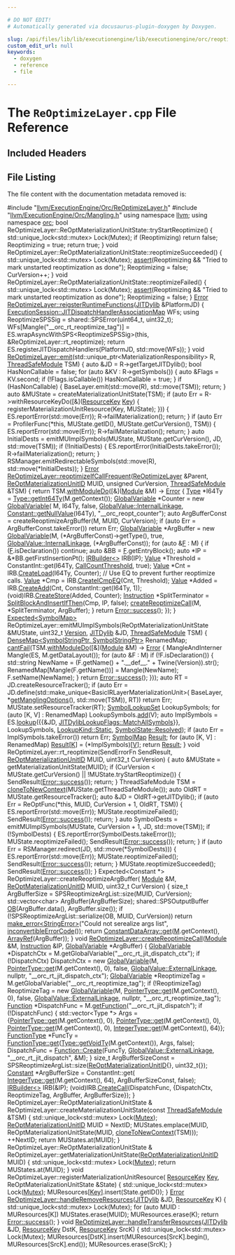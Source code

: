 ```yaml
---

# DO NOT EDIT!
# Automatically generated via docusaurus-plugin-doxygen by Doxygen.

slug: /api/files/lib/lib/executionengine/lib/executionengine/orc/reoptimizelayer-cpp
custom_edit_url: null
keywords:
  - doxygen
  - reference
  - file

---
```





# The `ReOptimizeLayer.cpp` File Reference

<DoxygenPage pluginConfig={pluginConfig}>



## Included Headers

<IncludesList>
<IncludesListItem
  filePath="llvm/ExecutionEngine/Orc/ReOptimizeLayer.h"
  permalink="/docs/api/files/include/include/llvm/include/llvm/executionengine/include/llvm/executionengine/orc/reoptimizelayer-h"
  isLocal="true" />
<IncludesListItem
  filePath="llvm/ExecutionEngine/Orc/Mangling.h"
  permalink="/docs/api/files/include/include/llvm/include/llvm/executionengine/include/llvm/executionengine/orc/mangling-h"
  isLocal="true" />
</IncludesList>


## File Listing

The file content with the documentation metadata removed is:

<ProgramListing>

<Link id="l00001" /><CodeLine lineNumber="1"><Highlight kind="preprocessor">#include &quot;<a href="/docs/api/files/include/include/llvm/include/llvm/executionengine/include/llvm/executionengine/orc/reoptimizelayer-h">llvm/ExecutionEngine/Orc/ReOptimizeLayer.h</a>&quot;</Highlight><Highlight kind="normal"></Highlight></CodeLine>
<Link id="l00002" /><CodeLine lineNumber="2"><Highlight kind="normal"></Highlight><Highlight kind="preprocessor">#include &quot;<a href="/docs/api/files/include/include/llvm/include/llvm/executionengine/include/llvm/executionengine/orc/mangling-h">llvm/ExecutionEngine/Orc/Mangling.h</a>&quot;</Highlight><Highlight kind="normal"></Highlight></CodeLine>
<Link id="l00003" /><CodeLine lineNumber="3"><Highlight kind="normal"></Highlight></CodeLine>
<Link id="l00004" /><CodeLine lineNumber="4"><Highlight kind="normal"></Highlight><Highlight kind="keyword">using namespace </Highlight><Highlight kind="normal"><a href="/docs/api/namespaces/llvm">llvm</a>;</Highlight></CodeLine>
<Link id="l00005" /><CodeLine lineNumber="5"><Highlight kind="normal"></Highlight><Highlight kind="keyword">using namespace </Highlight><Highlight kind="normal"><a href="/docs/api/namespaces/llvm/orc">orc</a>;</Highlight></CodeLine>
<Link id="l00006" /><CodeLine lineNumber="6"><Highlight kind="normal"></Highlight></CodeLine>
<Link id="l00007" /><CodeLine lineNumber="7"><Highlight kind="normal"></Highlight><Highlight kind="keywordtype">bool</Highlight><Highlight kind="normal"> ReOptimizeLayer::ReOptMaterializationUnitState::tryStartReoptimize() &#123;</Highlight></CodeLine>
<Link id="l00008" /><CodeLine lineNumber="8"><Highlight kind="normal">  std::unique&#95;lock&lt;std::mutex&gt; Lock(Mutex);</Highlight></CodeLine>
<Link id="l00009" /><CodeLine lineNumber="9"><Highlight kind="normal">  </Highlight><Highlight kind="keywordflow">if</Highlight><Highlight kind="normal"> (Reoptimizing)</Highlight></CodeLine>
<Link id="l00010" /><CodeLine lineNumber="10"><Highlight kind="normal">    </Highlight><Highlight kind="keywordflow">return</Highlight><Highlight kind="normal"> </Highlight><Highlight kind="keyword">false</Highlight><Highlight kind="normal">;</Highlight></CodeLine>
<Link id="l00011" /><CodeLine lineNumber="11"><Highlight kind="normal"></Highlight></CodeLine>
<Link id="l00012" /><CodeLine lineNumber="12"><Highlight kind="normal">  Reoptimizing = </Highlight><Highlight kind="keyword">true</Highlight><Highlight kind="normal">;</Highlight></CodeLine>
<Link id="l00013" /><CodeLine lineNumber="13"><Highlight kind="normal">  </Highlight><Highlight kind="keywordflow">return</Highlight><Highlight kind="normal"> </Highlight><Highlight kind="keyword">true</Highlight><Highlight kind="normal">;</Highlight></CodeLine>
<Link id="l00014" /><CodeLine lineNumber="14"><Highlight kind="normal">&#125;</Highlight></CodeLine>
<Link id="l00015" /><CodeLine lineNumber="15"><Highlight kind="normal"></Highlight></CodeLine>
<Link id="l00016" /><CodeLine lineNumber="16"><Highlight kind="normal"></Highlight><Highlight kind="keywordtype">void</Highlight><Highlight kind="normal"> ReOptimizeLayer::ReOptMaterializationUnitState::reoptimizeSucceeded() &#123;</Highlight></CodeLine>
<Link id="l00017" /><CodeLine lineNumber="17"><Highlight kind="normal">  std::unique&#95;lock&lt;std::mutex&gt; Lock(Mutex);</Highlight></CodeLine>
<Link id="l00018" /><CodeLine lineNumber="18"><Highlight kind="normal">  <a href="/docs/api/files/lib/lib/target/lib/target/amdgpu/silowercontrolflow-cpp/#a4868c5d81c5ccc98c47aeab6244346a0">assert</a>(Reoptimizing &amp;&amp; </Highlight><Highlight kind="stringliteral">&quot;Tried to mark unstarted reoptimization as done&quot;</Highlight><Highlight kind="normal">);</Highlight></CodeLine>
<Link id="l00019" /><CodeLine lineNumber="19"><Highlight kind="normal">  Reoptimizing = </Highlight><Highlight kind="keyword">false</Highlight><Highlight kind="normal">;</Highlight></CodeLine>
<Link id="l00020" /><CodeLine lineNumber="20"><Highlight kind="normal">  CurVersion++;</Highlight></CodeLine>
<Link id="l00021" /><CodeLine lineNumber="21"><Highlight kind="normal">&#125;</Highlight></CodeLine>
<Link id="l00022" /><CodeLine lineNumber="22"><Highlight kind="normal"></Highlight></CodeLine>
<Link id="l00023" /><CodeLine lineNumber="23"><Highlight kind="normal"></Highlight><Highlight kind="keywordtype">void</Highlight><Highlight kind="normal"> ReOptimizeLayer::ReOptMaterializationUnitState::reoptimizeFailed() &#123;</Highlight></CodeLine>
<Link id="l00024" /><CodeLine lineNumber="24"><Highlight kind="normal">  std::unique&#95;lock&lt;std::mutex&gt; Lock(Mutex);</Highlight></CodeLine>
<Link id="l00025" /><CodeLine lineNumber="25"><Highlight kind="normal">  <a href="/docs/api/files/lib/lib/target/lib/target/amdgpu/silowercontrolflow-cpp/#a4868c5d81c5ccc98c47aeab6244346a0">assert</a>(Reoptimizing &amp;&amp; </Highlight><Highlight kind="stringliteral">&quot;Tried to mark unstarted reoptimization as done&quot;</Highlight><Highlight kind="normal">);</Highlight></CodeLine>
<Link id="l00026" /><CodeLine lineNumber="26"><Highlight kind="normal">  Reoptimizing = </Highlight><Highlight kind="keyword">false</Highlight><Highlight kind="normal">;</Highlight></CodeLine>
<Link id="l00027" /><CodeLine lineNumber="27"><Highlight kind="normal">&#125;</Highlight></CodeLine>
<Link id="l00028" /><CodeLine lineNumber="28"><Highlight kind="normal"></Highlight></CodeLine>
<Link id="l00029" /><CodeLine lineNumber="29" lineLink="/docs/api/classes/llvm/orc/reoptimizelayer/#a17a0b692655f9afeb0e25125cbf3b8cd"><Highlight kind="normal"><a href="/docs/api/classes/llvm/error">Error</a> <a href="/docs/api/classes/llvm/orc/reoptimizelayer/#a17a0b692655f9afeb0e25125cbf3b8cd">ReOptimizeLayer::reigsterRuntimeFunctions</a>(<a href="/docs/api/classes/llvm/orc/jitdylib">JITDylib</a> &amp;PlatformJD) &#123;</Highlight></CodeLine>
<Link id="l00030" /><CodeLine lineNumber="30"><Highlight kind="normal">  <a href="/docs/api/classes/llvm/orc/executionsession/#af7397131e1a9a35a7ccdf6254f6684dd">ExecutionSession::JITDispatchHandlerAssociationMap</a> WFs;</Highlight></CodeLine>
<Link id="l00031" /><CodeLine lineNumber="31"><Highlight kind="normal">  </Highlight><Highlight kind="keyword">using </Highlight><Highlight kind="normal">ReoptimizeSPSSig = shared::SPSError(uint64&#95;t, uint32&#95;t);</Highlight></CodeLine>
<Link id="l00032" /><CodeLine lineNumber="32"><Highlight kind="normal">  WFs&#91;Mangle(</Highlight><Highlight kind="stringliteral">&quot;&#95;&#95;orc&#95;rt&#95;reoptimize&#95;tag&quot;</Highlight><Highlight kind="normal">)&#93; =</Highlight></CodeLine>
<Link id="l00033" /><CodeLine lineNumber="33"><Highlight kind="normal">      ES.wrapAsyncWithSPS&lt;ReoptimizeSPSSig&gt;(</Highlight><Highlight kind="keyword">this</Highlight><Highlight kind="normal">,</Highlight></CodeLine>
<Link id="l00034" /><CodeLine lineNumber="34"><Highlight kind="normal">                                            &amp;ReOptimizeLayer::rt&#95;reoptimize);</Highlight></CodeLine>
<Link id="l00035" /><CodeLine lineNumber="35"><Highlight kind="normal">  </Highlight><Highlight kind="keywordflow">return</Highlight><Highlight kind="normal"> ES.registerJITDispatchHandlers(PlatformJD, std::move(WFs));</Highlight></CodeLine>
<Link id="l00036" /><CodeLine lineNumber="36"><Highlight kind="normal">&#125;</Highlight></CodeLine>
<Link id="l00037" /><CodeLine lineNumber="37"><Highlight kind="normal"></Highlight></CodeLine>
<Link id="l00038" /><CodeLine lineNumber="38" lineLink="/docs/api/classes/llvm/orc/reoptimizelayer/#a0c88678c1ec65beaba8e75c3d2153d85"><Highlight kind="normal"></Highlight><Highlight kind="keywordtype">void</Highlight><Highlight kind="normal"> <a href="/docs/api/classes/llvm/orc/reoptimizelayer/#a0c88678c1ec65beaba8e75c3d2153d85">ReOptimizeLayer::emit</a>(std::unique&#95;ptr&lt;MaterializationResponsibility&gt; R,</Highlight></CodeLine>
<Link id="l00039" /><CodeLine lineNumber="39"><Highlight kind="normal">                           <a href="/docs/api/classes/llvm/orc/threadsafemodule">ThreadSafeModule</a> TSM) &#123;</Highlight></CodeLine>
<Link id="l00040" /><CodeLine lineNumber="40"><Highlight kind="normal">  </Highlight><Highlight kind="keyword">auto</Highlight><Highlight kind="normal"> &amp;JD = R-&gt;getTargetJITDylib();</Highlight></CodeLine>
<Link id="l00041" /><CodeLine lineNumber="41"><Highlight kind="normal"></Highlight></CodeLine>
<Link id="l00042" /><CodeLine lineNumber="42"><Highlight kind="normal">  </Highlight><Highlight kind="keywordtype">bool</Highlight><Highlight kind="normal"> HasNonCallable = </Highlight><Highlight kind="keyword">false</Highlight><Highlight kind="normal">;</Highlight></CodeLine>
<Link id="l00043" /><CodeLine lineNumber="43"><Highlight kind="normal">  </Highlight><Highlight kind="keywordflow">for</Highlight><Highlight kind="normal"> (</Highlight><Highlight kind="keyword">auto</Highlight><Highlight kind="normal"> &amp;KV : R-&gt;getSymbols()) &#123;</Highlight></CodeLine>
<Link id="l00044" /><CodeLine lineNumber="44"><Highlight kind="normal">    </Highlight><Highlight kind="keyword">auto</Highlight><Highlight kind="normal"> &amp;Flags = KV.second;</Highlight></CodeLine>
<Link id="l00045" /><CodeLine lineNumber="45"><Highlight kind="normal">    </Highlight><Highlight kind="keywordflow">if</Highlight><Highlight kind="normal"> (!Flags.isCallable())</Highlight></CodeLine>
<Link id="l00046" /><CodeLine lineNumber="46"><Highlight kind="normal">      HasNonCallable = </Highlight><Highlight kind="keyword">true</Highlight><Highlight kind="normal">;</Highlight></CodeLine>
<Link id="l00047" /><CodeLine lineNumber="47"><Highlight kind="normal">  &#125;</Highlight></CodeLine>
<Link id="l00048" /><CodeLine lineNumber="48"><Highlight kind="normal"></Highlight></CodeLine>
<Link id="l00049" /><CodeLine lineNumber="49"><Highlight kind="normal">  </Highlight><Highlight kind="keywordflow">if</Highlight><Highlight kind="normal"> (HasNonCallable) &#123;</Highlight></CodeLine>
<Link id="l00050" /><CodeLine lineNumber="50"><Highlight kind="normal">    BaseLayer.emit(std::move(R), std::move(TSM));</Highlight></CodeLine>
<Link id="l00051" /><CodeLine lineNumber="51"><Highlight kind="normal">    </Highlight><Highlight kind="keywordflow">return</Highlight><Highlight kind="normal">;</Highlight></CodeLine>
<Link id="l00052" /><CodeLine lineNumber="52"><Highlight kind="normal">  &#125;</Highlight></CodeLine>
<Link id="l00053" /><CodeLine lineNumber="53"><Highlight kind="normal"></Highlight></CodeLine>
<Link id="l00054" /><CodeLine lineNumber="54"><Highlight kind="normal">  </Highlight><Highlight kind="keyword">auto</Highlight><Highlight kind="normal"> &amp;MUState = createMaterializationUnitState(TSM);</Highlight></CodeLine>
<Link id="l00055" /><CodeLine lineNumber="55"><Highlight kind="normal"></Highlight></CodeLine>
<Link id="l00056" /><CodeLine lineNumber="56"><Highlight kind="normal">  </Highlight><Highlight kind="keywordflow">if</Highlight><Highlight kind="normal"> (</Highlight><Highlight kind="keyword">auto</Highlight><Highlight kind="normal"> Err = R-&gt;withResourceKeyDo(&#91;&amp;&#93;(<a href="/docs/api/namespaces/llvm/orc/#a48eb648e96394270c69273c29bfad24e">ResourceKey</a> <a href="/docs/api/namespaces/llvm/#a98c6256d0644613c6b5b3e2ef06ef5ce">Key</a>) &#123;</Highlight></CodeLine>
<Link id="l00057" /><CodeLine lineNumber="57"><Highlight kind="normal">        registerMaterializationUnitResource(Key, MUState);</Highlight></CodeLine>
<Link id="l00058" /><CodeLine lineNumber="58"><Highlight kind="normal">      &#125;)) &#123;</Highlight></CodeLine>
<Link id="l00059" /><CodeLine lineNumber="59"><Highlight kind="normal">    ES.reportError(std::move(Err));</Highlight></CodeLine>
<Link id="l00060" /><CodeLine lineNumber="60"><Highlight kind="normal">    R-&gt;failMaterialization();</Highlight></CodeLine>
<Link id="l00061" /><CodeLine lineNumber="61"><Highlight kind="normal">    </Highlight><Highlight kind="keywordflow">return</Highlight><Highlight kind="normal">;</Highlight></CodeLine>
<Link id="l00062" /><CodeLine lineNumber="62"><Highlight kind="normal">  &#125;</Highlight></CodeLine>
<Link id="l00063" /><CodeLine lineNumber="63"><Highlight kind="normal"></Highlight></CodeLine>
<Link id="l00064" /><CodeLine lineNumber="64"><Highlight kind="normal">  </Highlight><Highlight kind="keywordflow">if</Highlight><Highlight kind="normal"> (</Highlight><Highlight kind="keyword">auto</Highlight><Highlight kind="normal"> Err =</Highlight></CodeLine>
<Link id="l00065" /><CodeLine lineNumber="65"><Highlight kind="normal">          ProfilerFunc(&#42;</Highlight><Highlight kind="keyword">this</Highlight><Highlight kind="normal">, MUState.getID(), MUState.getCurVersion(), TSM)) &#123;</Highlight></CodeLine>
<Link id="l00066" /><CodeLine lineNumber="66"><Highlight kind="normal">    ES.reportError(std::move(Err));</Highlight></CodeLine>
<Link id="l00067" /><CodeLine lineNumber="67"><Highlight kind="normal">    R-&gt;failMaterialization();</Highlight></CodeLine>
<Link id="l00068" /><CodeLine lineNumber="68"><Highlight kind="normal">    </Highlight><Highlight kind="keywordflow">return</Highlight><Highlight kind="normal">;</Highlight></CodeLine>
<Link id="l00069" /><CodeLine lineNumber="69"><Highlight kind="normal">  &#125;</Highlight></CodeLine>
<Link id="l00070" /><CodeLine lineNumber="70"><Highlight kind="normal"></Highlight></CodeLine>
<Link id="l00071" /><CodeLine lineNumber="71"><Highlight kind="normal">  </Highlight><Highlight kind="keyword">auto</Highlight><Highlight kind="normal"> InitialDests =</Highlight></CodeLine>
<Link id="l00072" /><CodeLine lineNumber="72"><Highlight kind="normal">      emitMUImplSymbols(MUState, MUState.getCurVersion(), JD, std::move(TSM));</Highlight></CodeLine>
<Link id="l00073" /><CodeLine lineNumber="73"><Highlight kind="normal">  </Highlight><Highlight kind="keywordflow">if</Highlight><Highlight kind="normal"> (!InitialDests) &#123;</Highlight></CodeLine>
<Link id="l00074" /><CodeLine lineNumber="74"><Highlight kind="normal">    ES.reportError(InitialDests.takeError());</Highlight></CodeLine>
<Link id="l00075" /><CodeLine lineNumber="75"><Highlight kind="normal">    R-&gt;failMaterialization();</Highlight></CodeLine>
<Link id="l00076" /><CodeLine lineNumber="76"><Highlight kind="normal">    </Highlight><Highlight kind="keywordflow">return</Highlight><Highlight kind="normal">;</Highlight></CodeLine>
<Link id="l00077" /><CodeLine lineNumber="77"><Highlight kind="normal">  &#125;</Highlight></CodeLine>
<Link id="l00078" /><CodeLine lineNumber="78"><Highlight kind="normal"></Highlight></CodeLine>
<Link id="l00079" /><CodeLine lineNumber="79"><Highlight kind="normal">  RSManager.emitRedirectableSymbols(std::move(R), std::move(&#42;InitialDests));</Highlight></CodeLine>
<Link id="l00080" /><CodeLine lineNumber="80"><Highlight kind="normal">&#125;</Highlight></CodeLine>
<Link id="l00081" /><CodeLine lineNumber="81"><Highlight kind="normal"></Highlight></CodeLine>
<Link id="l00082" /><CodeLine lineNumber="82" lineLink="/docs/api/classes/llvm/orc/reoptimizelayer/#aa1d94843d12c81b1eda3d646bb2ab38e"><Highlight kind="normal"><a href="/docs/api/classes/llvm/error">Error</a> <a href="/docs/api/classes/llvm/orc/reoptimizelayer/#aa1d94843d12c81b1eda3d646bb2ab38e">ReOptimizeLayer::reoptimizeIfCallFrequent</a>(<a href="/docs/api/classes/llvm/orc/reoptimizelayer/#a0b568a5599904f23d7fab8e9e45663af">ReOptimizeLayer</a> &amp;Parent,</Highlight></CodeLine>
<Link id="l00083" /><CodeLine lineNumber="83"><Highlight kind="normal">                                                <a href="/docs/api/classes/llvm/orc/reoptimizelayer/#a81245c84a2a98f7c3b05d801696a2598">ReOptMaterializationUnitID</a> MUID,</Highlight></CodeLine>
<Link id="l00084" /><CodeLine lineNumber="84"><Highlight kind="normal">                                                </Highlight><Highlight kind="keywordtype">unsigned</Highlight><Highlight kind="normal"> CurVersion,</Highlight></CodeLine>
<Link id="l00085" /><CodeLine lineNumber="85"><Highlight kind="normal">                                                <a href="/docs/api/classes/llvm/orc/threadsafemodule">ThreadSafeModule</a> &amp;TSM) &#123;</Highlight></CodeLine>
<Link id="l00086" /><CodeLine lineNumber="86"><Highlight kind="normal">  </Highlight><Highlight kind="keywordflow">return</Highlight><Highlight kind="normal"> TSM.<a href="/docs/api/classes/llvm/orc/threadsafemodule/#a5dc53e9bbda9066a1ade839494fe0cd9">withModuleDo</a>(&#91;&amp;&#93;(<a href="/docs/api/classes/llvm/module">Module</a> &amp;M) -&gt; <a href="/docs/api/classes/llvm/error">Error</a> &#123;</Highlight></CodeLine>
<Link id="l00087" /><CodeLine lineNumber="87"><Highlight kind="normal">    <a href="/docs/api/classes/llvm/type">Type</a> &#42;I64Ty = <a href="/docs/api/classes/llvm/type/#a05186fa23e4d11b9855a9599ba87a4b7">Type::getInt64Ty</a>(M.getContext());</Highlight></CodeLine>
<Link id="l00088" /><CodeLine lineNumber="88"><Highlight kind="normal">    <a href="/docs/api/classes/llvm/globalvariable">GlobalVariable</a> &#42;Counter = </Highlight><Highlight kind="keyword">new</Highlight><Highlight kind="normal"> <a href="/docs/api/classes/llvm/globalvariable">GlobalVariable</a>(</Highlight></CodeLine>
<Link id="l00089" /><CodeLine lineNumber="89"><Highlight kind="normal">        M, I64Ty, </Highlight><Highlight kind="keyword">false</Highlight><Highlight kind="normal">, <a href="/docs/api/classes/llvm/globalvalue/#aedfa75f0c85c4aa85b257f066fbea57ca1511edd03e02d1f3dd277a3c6abf6ad5">GlobalValue::InternalLinkage</a>,</Highlight></CodeLine>
<Link id="l00090" /><CodeLine lineNumber="90"><Highlight kind="normal">        <a href="/docs/api/classes/llvm/constant/#aa6574d526b3e38a28f688a7bb4325c2c">Constant::getNullValue</a>(I64Ty), </Highlight><Highlight kind="stringliteral">&quot;&#95;&#95;orc&#95;reopt&#95;counter&quot;</Highlight><Highlight kind="normal">);</Highlight></CodeLine>
<Link id="l00091" /><CodeLine lineNumber="91"><Highlight kind="normal">    </Highlight><Highlight kind="keyword">auto</Highlight><Highlight kind="normal"> ArgBufferConst = createReoptimizeArgBuffer(M, MUID, CurVersion);</Highlight></CodeLine>
<Link id="l00092" /><CodeLine lineNumber="92"><Highlight kind="normal">    </Highlight><Highlight kind="keywordflow">if</Highlight><Highlight kind="normal"> (</Highlight><Highlight kind="keyword">auto</Highlight><Highlight kind="normal"> Err = ArgBufferConst.takeError())</Highlight></CodeLine>
<Link id="l00093" /><CodeLine lineNumber="93"><Highlight kind="normal">      </Highlight><Highlight kind="keywordflow">return</Highlight><Highlight kind="normal"> Err;</Highlight></CodeLine>
<Link id="l00094" /><CodeLine lineNumber="94"><Highlight kind="normal">    <a href="/docs/api/classes/llvm/globalvariable">GlobalVariable</a> &#42;ArgBuffer =</Highlight></CodeLine>
<Link id="l00095" /><CodeLine lineNumber="95"><Highlight kind="normal">        </Highlight><Highlight kind="keyword">new</Highlight><Highlight kind="normal"> <a href="/docs/api/classes/llvm/globalvariable">GlobalVariable</a>(M, (&#42;ArgBufferConst)-&gt;getType(), </Highlight><Highlight kind="keyword">true</Highlight><Highlight kind="normal">,</Highlight></CodeLine>
<Link id="l00096" /><CodeLine lineNumber="96"><Highlight kind="normal">                           <a href="/docs/api/classes/llvm/globalvalue/#aedfa75f0c85c4aa85b257f066fbea57ca1511edd03e02d1f3dd277a3c6abf6ad5">GlobalValue::InternalLinkage</a>, (&#42;ArgBufferConst));</Highlight></CodeLine>
<Link id="l00097" /><CodeLine lineNumber="97"><Highlight kind="normal">    </Highlight><Highlight kind="keywordflow">for</Highlight><Highlight kind="normal"> (</Highlight><Highlight kind="keyword">auto</Highlight><Highlight kind="normal"> &amp;<a href="/docs/api/files/lib/lib/support/md5-cpp/#a96d73bbd7af15cb1fc38c3f4a3bd82e9">F</a> : M) &#123;</Highlight></CodeLine>
<Link id="l00098" /><CodeLine lineNumber="98"><Highlight kind="normal">      </Highlight><Highlight kind="keywordflow">if</Highlight><Highlight kind="normal"> (<a href="/docs/api/files/lib/lib/support/md5-cpp/#a96d73bbd7af15cb1fc38c3f4a3bd82e9">F</a>.isDeclaration())</Highlight></CodeLine>
<Link id="l00099" /><CodeLine lineNumber="99"><Highlight kind="normal">        </Highlight><Highlight kind="keywordflow">continue</Highlight><Highlight kind="normal">;</Highlight></CodeLine>
<Link id="l00100" /><CodeLine lineNumber="100"><Highlight kind="normal">      </Highlight><Highlight kind="keyword">auto</Highlight><Highlight kind="normal"> &amp;BB = <a href="/docs/api/files/lib/lib/support/md5-cpp/#a96d73bbd7af15cb1fc38c3f4a3bd82e9">F</a>.getEntryBlock();</Highlight></CodeLine>
<Link id="l00101" /><CodeLine lineNumber="101"><Highlight kind="normal">      </Highlight><Highlight kind="keyword">auto</Highlight><Highlight kind="normal"> &#42;IP = &amp;&#42;BB.getFirstInsertionPt();</Highlight></CodeLine>
<Link id="l00102" /><CodeLine lineNumber="102"><Highlight kind="normal">      <a href="/docs/api/classes/llvm/irbuilder">IRBuilder&lt;&gt;</a> IRB(IP);</Highlight></CodeLine>
<Link id="l00103" /><CodeLine lineNumber="103"><Highlight kind="normal">      <a href="/docs/api/classes/llvm/value">Value</a> &#42;Threshold = ConstantInt::get(I64Ty, <a href="/docs/api/classes/llvm/orc/reoptimizelayer/#adb2c501476e240de056fff1f511859f5">CallCountThreshold</a>, </Highlight><Highlight kind="keyword">true</Highlight><Highlight kind="normal">);</Highlight></CodeLine>
<Link id="l00104" /><CodeLine lineNumber="104"><Highlight kind="normal">      <a href="/docs/api/classes/llvm/value">Value</a> &#42;Cnt = IRB.<a href="/docs/api/classes/llvm/irbuilderbase/#a9b01712e5f196d6d3d021ef23aad50e4">CreateLoad</a>(I64Ty, Counter);</Highlight></CodeLine>
<Link id="l00105" /><CodeLine lineNumber="105"><Highlight kind="normal">      </Highlight><Highlight kind="comment">// Use EQ to prevent further reoptimize calls.</Highlight><Highlight kind="normal"></Highlight></CodeLine>
<Link id="l00106" /><CodeLine lineNumber="106"><Highlight kind="normal">      <a href="/docs/api/classes/llvm/value">Value</a> &#42;Cmp = IRB.<a href="/docs/api/classes/llvm/irbuilderbase/#a8c75539a39f167f352b37ccdd788a7e4">CreateICmpEQ</a>(Cnt, Threshold);</Highlight></CodeLine>
<Link id="l00107" /><CodeLine lineNumber="107"><Highlight kind="normal">      <a href="/docs/api/classes/llvm/value">Value</a> &#42;Added = IRB.<a href="/docs/api/classes/llvm/irbuilderbase/#aada1d6d8de104a5cd1cb9a02c676cc6c">CreateAdd</a>(Cnt, ConstantInt::get(I64Ty, 1));</Highlight></CodeLine>
<Link id="l00108" /><CodeLine lineNumber="108"><Highlight kind="normal">      (void)IRB.<a href="/docs/api/classes/llvm/irbuilderbase/#aabfc20af4dcf7d94262824dcac2e7bed">CreateStore</a>(Added, Counter);</Highlight></CodeLine>
<Link id="l00109" /><CodeLine lineNumber="109"><Highlight kind="normal">      <a href="/docs/api/classes/llvm/instruction">Instruction</a> &#42;SplitTerminator = <a href="/docs/api/namespaces/llvm/#ad957413955739c91204c96e33e0cc933">SplitBlockAndInsertIfThen</a>(Cmp, IP, </Highlight><Highlight kind="keyword">false</Highlight><Highlight kind="normal">);</Highlight></CodeLine>
<Link id="l00110" /><CodeLine lineNumber="110"><Highlight kind="normal">      <a href="/docs/api/classes/llvm/orc/reoptimizelayer/#a7c9e3a3c2e449cbc1dfebc37503af252">createReoptimizeCall</a>(M, &#42;SplitTerminator, ArgBuffer);</Highlight></CodeLine>
<Link id="l00111" /><CodeLine lineNumber="111"><Highlight kind="normal">    &#125;</Highlight></CodeLine>
<Link id="l00112" /><CodeLine lineNumber="112"><Highlight kind="normal">    </Highlight><Highlight kind="keywordflow">return</Highlight><Highlight kind="normal"> <a href="/docs/api/classes/llvm/error/#a4dfd0813c3d0e0a30439b5a3e9196b59">Error::success</a>();</Highlight></CodeLine>
<Link id="l00113" /><CodeLine lineNumber="113"><Highlight kind="normal">  &#125;);</Highlight></CodeLine>
<Link id="l00114" /><CodeLine lineNumber="114"><Highlight kind="normal">&#125;</Highlight></CodeLine>
<Link id="l00115" /><CodeLine lineNumber="115"><Highlight kind="normal"></Highlight></CodeLine>
<Link id="l00116" /><CodeLine lineNumber="116"><Highlight kind="normal"><a href="/docs/api/classes/llvm/expected">Expected&lt;SymbolMap&gt;</a></Highlight></CodeLine>
<Link id="l00117" /><CodeLine lineNumber="117"><Highlight kind="normal">ReOptimizeLayer::emitMUImplSymbols(ReOptMaterializationUnitState &amp;MUState,</Highlight></CodeLine>
<Link id="l00118" /><CodeLine lineNumber="118"><Highlight kind="normal">                                   uint32&#95;t <a href="/docs/api/namespaces/llvm/#a689a023f54d38d41f6d952cac41ee538">Version</a>, <a href="/docs/api/classes/llvm/orc/jitdylib">JITDylib</a> &amp;JD,</Highlight></CodeLine>
<Link id="l00119" /><CodeLine lineNumber="119"><Highlight kind="normal">                                   <a href="/docs/api/classes/llvm/orc/threadsafemodule">ThreadSafeModule</a> TSM) &#123;</Highlight></CodeLine>
<Link id="l00120" /><CodeLine lineNumber="120"><Highlight kind="normal">  <a href="/docs/api/classes/llvm/densemap">DenseMap&lt;SymbolStringPtr, SymbolStringPtr&gt;</a> RenamedMap;</Highlight></CodeLine>
<Link id="l00121" /><CodeLine lineNumber="121"><Highlight kind="normal">  <a href="/docs/api/namespaces/llvm/#aa1e1474f15df639f0d874b21f15666f7">cantFail</a>(TSM.<a href="/docs/api/classes/llvm/orc/threadsafemodule/#a5dc53e9bbda9066a1ade839494fe0cd9">withModuleDo</a>(&#91;&amp;&#93;(<a href="/docs/api/classes/llvm/module">Module</a> &amp;M) -&gt; <a href="/docs/api/classes/llvm/error">Error</a> &#123;</Highlight></CodeLine>
<Link id="l00122" /><CodeLine lineNumber="122"><Highlight kind="normal">    MangleAndInterner Mangle(ES, M.getDataLayout());</Highlight></CodeLine>
<Link id="l00123" /><CodeLine lineNumber="123"><Highlight kind="normal">    for (auto &amp;F : M)</Highlight></CodeLine>
<Link id="l00124" /><CodeLine lineNumber="124"><Highlight kind="normal">      if (!F.isDeclaration()) &#123;</Highlight></CodeLine>
<Link id="l00125" /><CodeLine lineNumber="125"><Highlight kind="normal">        std::string NewName =</Highlight></CodeLine>
<Link id="l00126" /><CodeLine lineNumber="126"><Highlight kind="normal">            (F.getName() + </Highlight><Highlight kind="stringliteral">&quot;.&#95;&#95;def&#95;&#95;.&quot;</Highlight><Highlight kind="normal"> + Twine(Version)).str();</Highlight></CodeLine>
<Link id="l00127" /><CodeLine lineNumber="127"><Highlight kind="normal">        RenamedMap&#91;Mangle(F.getName())&#93; = Mangle(NewName);</Highlight></CodeLine>
<Link id="l00128" /><CodeLine lineNumber="128"><Highlight kind="normal">        F.setName(NewName);</Highlight></CodeLine>
<Link id="l00129" /><CodeLine lineNumber="129"><Highlight kind="normal">      &#125;</Highlight></CodeLine>
<Link id="l00130" /><CodeLine lineNumber="130"><Highlight kind="normal">    </Highlight><Highlight kind="keywordflow">return</Highlight><Highlight kind="normal"> <a href="/docs/api/classes/llvm/error/#a4dfd0813c3d0e0a30439b5a3e9196b59">Error::success</a>();</Highlight></CodeLine>
<Link id="l00131" /><CodeLine lineNumber="131"><Highlight kind="normal">  &#125;));</Highlight></CodeLine>
<Link id="l00132" /><CodeLine lineNumber="132"><Highlight kind="normal"></Highlight></CodeLine>
<Link id="l00133" /><CodeLine lineNumber="133"><Highlight kind="normal">  </Highlight><Highlight kind="keyword">auto</Highlight><Highlight kind="normal"> RT = JD.createResourceTracker();</Highlight></CodeLine>
<Link id="l00134" /><CodeLine lineNumber="134"><Highlight kind="normal">  </Highlight><Highlight kind="keywordflow">if</Highlight><Highlight kind="normal"> (</Highlight><Highlight kind="keyword">auto</Highlight><Highlight kind="normal"> Err =</Highlight></CodeLine>
<Link id="l00135" /><CodeLine lineNumber="135"><Highlight kind="normal">          JD.define(std::make&#95;unique&lt;BasicIRLayerMaterializationUnit&gt;(</Highlight></CodeLine>
<Link id="l00136" /><CodeLine lineNumber="136"><Highlight kind="normal">                        BaseLayer, &#42;<a href="/docs/api/classes/llvm/orc/irlayer/#ae3cfe72cdaca15dbe4c360d8bcdb5207">getManglingOptions</a>(), std::move(TSM)),</Highlight></CodeLine>
<Link id="l00137" /><CodeLine lineNumber="137"><Highlight kind="normal">                    RT))</Highlight></CodeLine>
<Link id="l00138" /><CodeLine lineNumber="138"><Highlight kind="normal">    </Highlight><Highlight kind="keywordflow">return</Highlight><Highlight kind="normal"> Err;</Highlight></CodeLine>
<Link id="l00139" /><CodeLine lineNumber="139"><Highlight kind="normal">  MUState.setResourceTracker(RT);</Highlight></CodeLine>
<Link id="l00140" /><CodeLine lineNumber="140"><Highlight kind="normal"></Highlight></CodeLine>
<Link id="l00141" /><CodeLine lineNumber="141"><Highlight kind="normal">  <a href="/docs/api/classes/llvm/orc/symbollookupset">SymbolLookupSet</a> LookupSymbols;</Highlight></CodeLine>
<Link id="l00142" /><CodeLine lineNumber="142"><Highlight kind="normal">  </Highlight><Highlight kind="keywordflow">for</Highlight><Highlight kind="normal"> (</Highlight><Highlight kind="keyword">auto</Highlight><Highlight kind="normal"> &#91;K, V&#93; : RenamedMap)</Highlight></CodeLine>
<Link id="l00143" /><CodeLine lineNumber="143"><Highlight kind="normal">    LookupSymbols.<a href="/docs/api/classes/llvm/orc/symbollookupset/#a6542a1b1d7b2b32faca7cc49c8d167e0">add</a>(V);</Highlight></CodeLine>
<Link id="l00144" /><CodeLine lineNumber="144"><Highlight kind="normal"></Highlight></CodeLine>
<Link id="l00145" /><CodeLine lineNumber="145"><Highlight kind="normal">  </Highlight><Highlight kind="keyword">auto</Highlight><Highlight kind="normal"> ImplSymbols =</Highlight></CodeLine>
<Link id="l00146" /><CodeLine lineNumber="146"><Highlight kind="normal">      ES.<a href="/docs/api/classes/llvm/orc/executionsession/#a9260560ad3aaa612b92cff4bccd3c223">lookup</a>(&#123;&#123;&amp;JD, <a href="/docs/api/namespaces/llvm/orc/#a7cb1d8cb0ab2329f032d69d79498c81da5fa8627bea3ff4b720673b9a298caf2d">JITDylibLookupFlags::MatchAllSymbols</a>&#125;&#125;, LookupSymbols,</Highlight></CodeLine>
<Link id="l00147" /><CodeLine lineNumber="147"><Highlight kind="normal">                <a href="/docs/api/namespaces/llvm/orc/#ac17672ae6b70c781cc77713e88d698eba84a8921b25f505d0d2077aeb5db4bc16">LookupKind::Static</a>, <a href="/docs/api/namespaces/llvm/orc/#adac25fca9fb14b1defe43d18a81c16e8af691f042a559b1c1a4f89826c6f75760">SymbolState::Resolved</a>);</Highlight></CodeLine>
<Link id="l00148" /><CodeLine lineNumber="148"><Highlight kind="normal">  </Highlight><Highlight kind="keywordflow">if</Highlight><Highlight kind="normal"> (</Highlight><Highlight kind="keyword">auto</Highlight><Highlight kind="normal"> Err = ImplSymbols.takeError())</Highlight></CodeLine>
<Link id="l00149" /><CodeLine lineNumber="149"><Highlight kind="normal">    </Highlight><Highlight kind="keywordflow">return</Highlight><Highlight kind="normal"> Err;</Highlight></CodeLine>
<Link id="l00150" /><CodeLine lineNumber="150"><Highlight kind="normal"></Highlight></CodeLine>
<Link id="l00151" /><CodeLine lineNumber="151"><Highlight kind="normal">  <a href="/docs/api/namespaces/llvm/orc/#a8ab9a099de556e888c5f92a4fe49d2fa">SymbolMap</a> <a href="/docs/api/namespaces/llvm/orc/#a1448b52253eb43f8f07b7f5d94336a47a8eea62084ca7e541d918e823422bd82e">Result</a>;</Highlight></CodeLine>
<Link id="l00152" /><CodeLine lineNumber="152"><Highlight kind="normal">  </Highlight><Highlight kind="keywordflow">for</Highlight><Highlight kind="normal"> (</Highlight><Highlight kind="keyword">auto</Highlight><Highlight kind="normal"> &#91;K, V&#93; : RenamedMap)</Highlight></CodeLine>
<Link id="l00153" /><CodeLine lineNumber="153"><Highlight kind="normal">    <a href="/docs/api/namespaces/llvm/orc/#a1448b52253eb43f8f07b7f5d94336a47a8eea62084ca7e541d918e823422bd82e">Result</a>&#91;<a href="/docs/api/namespaces/llvm/m68k/#ab3a288f2953d8eca3e363959fc2cf38eaa5f3c6a11b03839d46af9fb43c97c188">K</a>&#93; = (&#42;ImplSymbols)&#91;<a href="/docs/api/namespaces/llvm/m68k/#ab3a288f2953d8eca3e363959fc2cf38ea5206560a306a2e085a437fd258eb57ce">V</a>&#93;;</Highlight></CodeLine>
<Link id="l00154" /><CodeLine lineNumber="154"><Highlight kind="normal"></Highlight></CodeLine>
<Link id="l00155" /><CodeLine lineNumber="155"><Highlight kind="normal">  </Highlight><Highlight kind="keywordflow">return</Highlight><Highlight kind="normal"> <a href="/docs/api/namespaces/llvm/orc/#a1448b52253eb43f8f07b7f5d94336a47a8eea62084ca7e541d918e823422bd82e">Result</a>;</Highlight></CodeLine>
<Link id="l00156" /><CodeLine lineNumber="156"><Highlight kind="normal">&#125;</Highlight></CodeLine>
<Link id="l00157" /><CodeLine lineNumber="157"><Highlight kind="normal"></Highlight></CodeLine>
<Link id="l00158" /><CodeLine lineNumber="158"><Highlight kind="normal"></Highlight><Highlight kind="keywordtype">void</Highlight><Highlight kind="normal"> ReOptimizeLayer::rt&#95;reoptimize(SendErrorFn SendResult,</Highlight></CodeLine>
<Link id="l00159" /><CodeLine lineNumber="159"><Highlight kind="normal">                                    <a href="/docs/api/classes/llvm/orc/reoptimizelayer/#a81245c84a2a98f7c3b05d801696a2598">ReOptMaterializationUnitID</a> MUID,</Highlight></CodeLine>
<Link id="l00160" /><CodeLine lineNumber="160"><Highlight kind="normal">                                    uint32&#95;t CurVersion) &#123;</Highlight></CodeLine>
<Link id="l00161" /><CodeLine lineNumber="161"><Highlight kind="normal">  </Highlight><Highlight kind="keyword">auto</Highlight><Highlight kind="normal"> &amp;MUState = getMaterializationUnitState(MUID);</Highlight></CodeLine>
<Link id="l00162" /><CodeLine lineNumber="162"><Highlight kind="normal">  </Highlight><Highlight kind="keywordflow">if</Highlight><Highlight kind="normal"> (CurVersion &lt; MUState.getCurVersion() || !MUState.tryStartReoptimize()) &#123;</Highlight></CodeLine>
<Link id="l00163" /><CodeLine lineNumber="163"><Highlight kind="normal">    SendResult(<a href="/docs/api/classes/llvm/error/#a4dfd0813c3d0e0a30439b5a3e9196b59">Error::success</a>());</Highlight></CodeLine>
<Link id="l00164" /><CodeLine lineNumber="164"><Highlight kind="normal">    </Highlight><Highlight kind="keywordflow">return</Highlight><Highlight kind="normal">;</Highlight></CodeLine>
<Link id="l00165" /><CodeLine lineNumber="165"><Highlight kind="normal">  &#125;</Highlight></CodeLine>
<Link id="l00166" /><CodeLine lineNumber="166"><Highlight kind="normal"></Highlight></CodeLine>
<Link id="l00167" /><CodeLine lineNumber="167"><Highlight kind="normal">  ThreadSafeModule TSM = <a href="/docs/api/namespaces/llvm/orc/#acb572d27661acd51c80b1bca18cd1ee3">cloneToNewContext</a>(MUState.getThreadSafeModule());</Highlight></CodeLine>
<Link id="l00168" /><CodeLine lineNumber="168"><Highlight kind="normal">  </Highlight><Highlight kind="keyword">auto</Highlight><Highlight kind="normal"> OldRT = MUState.getResourceTracker();</Highlight></CodeLine>
<Link id="l00169" /><CodeLine lineNumber="169"><Highlight kind="normal">  </Highlight><Highlight kind="keyword">auto</Highlight><Highlight kind="normal"> &amp;JD = OldRT-&gt;getJITDylib();</Highlight></CodeLine>
<Link id="l00170" /><CodeLine lineNumber="170"><Highlight kind="normal"></Highlight></CodeLine>
<Link id="l00171" /><CodeLine lineNumber="171"><Highlight kind="normal">  </Highlight><Highlight kind="keywordflow">if</Highlight><Highlight kind="normal"> (</Highlight><Highlight kind="keyword">auto</Highlight><Highlight kind="normal"> Err = ReOptFunc(&#42;</Highlight><Highlight kind="keyword">this</Highlight><Highlight kind="normal">, MUID, CurVersion + 1, OldRT, TSM)) &#123;</Highlight></CodeLine>
<Link id="l00172" /><CodeLine lineNumber="172"><Highlight kind="normal">    ES.reportError(std::move(Err));</Highlight></CodeLine>
<Link id="l00173" /><CodeLine lineNumber="173"><Highlight kind="normal">    MUState.reoptimizeFailed();</Highlight></CodeLine>
<Link id="l00174" /><CodeLine lineNumber="174"><Highlight kind="normal">    SendResult(<a href="/docs/api/classes/llvm/error/#a4dfd0813c3d0e0a30439b5a3e9196b59">Error::success</a>());</Highlight></CodeLine>
<Link id="l00175" /><CodeLine lineNumber="175"><Highlight kind="normal">    </Highlight><Highlight kind="keywordflow">return</Highlight><Highlight kind="normal">;</Highlight></CodeLine>
<Link id="l00176" /><CodeLine lineNumber="176"><Highlight kind="normal">  &#125;</Highlight></CodeLine>
<Link id="l00177" /><CodeLine lineNumber="177"><Highlight kind="normal"></Highlight></CodeLine>
<Link id="l00178" /><CodeLine lineNumber="178"><Highlight kind="normal">  </Highlight><Highlight kind="keyword">auto</Highlight><Highlight kind="normal"> SymbolDests =</Highlight></CodeLine>
<Link id="l00179" /><CodeLine lineNumber="179"><Highlight kind="normal">      emitMUImplSymbols(MUState, CurVersion + 1, JD, std::move(TSM));</Highlight></CodeLine>
<Link id="l00180" /><CodeLine lineNumber="180"><Highlight kind="normal">  </Highlight><Highlight kind="keywordflow">if</Highlight><Highlight kind="normal"> (!SymbolDests) &#123;</Highlight></CodeLine>
<Link id="l00181" /><CodeLine lineNumber="181"><Highlight kind="normal">    ES.reportError(SymbolDests.takeError());</Highlight></CodeLine>
<Link id="l00182" /><CodeLine lineNumber="182"><Highlight kind="normal">    MUState.reoptimizeFailed();</Highlight></CodeLine>
<Link id="l00183" /><CodeLine lineNumber="183"><Highlight kind="normal">    SendResult(<a href="/docs/api/classes/llvm/error/#a4dfd0813c3d0e0a30439b5a3e9196b59">Error::success</a>());</Highlight></CodeLine>
<Link id="l00184" /><CodeLine lineNumber="184"><Highlight kind="normal">    </Highlight><Highlight kind="keywordflow">return</Highlight><Highlight kind="normal">;</Highlight></CodeLine>
<Link id="l00185" /><CodeLine lineNumber="185"><Highlight kind="normal">  &#125;</Highlight></CodeLine>
<Link id="l00186" /><CodeLine lineNumber="186"><Highlight kind="normal"></Highlight></CodeLine>
<Link id="l00187" /><CodeLine lineNumber="187"><Highlight kind="normal">  </Highlight><Highlight kind="keywordflow">if</Highlight><Highlight kind="normal"> (</Highlight><Highlight kind="keyword">auto</Highlight><Highlight kind="normal"> Err = RSManager.redirect(JD, std::move(&#42;SymbolDests))) &#123;</Highlight></CodeLine>
<Link id="l00188" /><CodeLine lineNumber="188"><Highlight kind="normal">    ES.reportError(std::move(Err));</Highlight></CodeLine>
<Link id="l00189" /><CodeLine lineNumber="189"><Highlight kind="normal">    MUState.reoptimizeFailed();</Highlight></CodeLine>
<Link id="l00190" /><CodeLine lineNumber="190"><Highlight kind="normal">    SendResult(<a href="/docs/api/classes/llvm/error/#a4dfd0813c3d0e0a30439b5a3e9196b59">Error::success</a>());</Highlight></CodeLine>
<Link id="l00191" /><CodeLine lineNumber="191"><Highlight kind="normal">    </Highlight><Highlight kind="keywordflow">return</Highlight><Highlight kind="normal">;</Highlight></CodeLine>
<Link id="l00192" /><CodeLine lineNumber="192"><Highlight kind="normal">  &#125;</Highlight></CodeLine>
<Link id="l00193" /><CodeLine lineNumber="193"><Highlight kind="normal"></Highlight></CodeLine>
<Link id="l00194" /><CodeLine lineNumber="194"><Highlight kind="normal">  MUState.reoptimizeSucceeded();</Highlight></CodeLine>
<Link id="l00195" /><CodeLine lineNumber="195"><Highlight kind="normal">  SendResult(<a href="/docs/api/classes/llvm/error/#a4dfd0813c3d0e0a30439b5a3e9196b59">Error::success</a>());</Highlight></CodeLine>
<Link id="l00196" /><CodeLine lineNumber="196"><Highlight kind="normal">&#125;</Highlight></CodeLine>
<Link id="l00197" /><CodeLine lineNumber="197"><Highlight kind="normal"></Highlight></CodeLine>
<Link id="l00198" /><CodeLine lineNumber="198"><Highlight kind="normal">Expected&lt;Constant &#42;&gt; ReOptimizeLayer::createReoptimizeArgBuffer(</Highlight></CodeLine>
<Link id="l00199" /><CodeLine lineNumber="199"><Highlight kind="normal">    <a href="/docs/api/files/lib/lib/codegen/machinecheckdebugify-cpp/#a85892acfa8970627e9bd9c9815f15c25">Module</a> &amp;M, <a href="/docs/api/classes/llvm/orc/reoptimizelayer/#a81245c84a2a98f7c3b05d801696a2598">ReOptMaterializationUnitID</a> MUID, uint32&#95;t CurVersion) &#123;</Highlight></CodeLine>
<Link id="l00200" /><CodeLine lineNumber="200"><Highlight kind="normal">  </Highlight><Highlight kind="keywordtype">size&#95;t</Highlight><Highlight kind="normal"> ArgBufferSize = SPSReoptimizeArgList::size(MUID, CurVersion);</Highlight></CodeLine>
<Link id="l00201" /><CodeLine lineNumber="201"><Highlight kind="normal">  std::vector&lt;char&gt; ArgBuffer(ArgBufferSize);</Highlight></CodeLine>
<Link id="l00202" /><CodeLine lineNumber="202"><Highlight kind="normal">  shared::SPSOutputBuffer <a href="/docs/api/namespaces/llvm/x86ii/#a74027296f130de8cbbe7bc543dc4285ea3c11b5af543fcb3173f20c9ce3a6856d">OB</a>(ArgBuffer.data(), ArgBuffer.size());</Highlight></CodeLine>
<Link id="l00203" /><CodeLine lineNumber="203"><Highlight kind="normal">  </Highlight><Highlight kind="keywordflow">if</Highlight><Highlight kind="normal"> (!SPSReoptimizeArgList::serialize(OB, MUID, CurVersion))</Highlight></CodeLine>
<Link id="l00204" /><CodeLine lineNumber="204"><Highlight kind="normal">    </Highlight><Highlight kind="keywordflow">return</Highlight><Highlight kind="normal"> <a href="/docs/api/namespaces/llvm/#a9999bd897fc8a1648bd69b36fee2d357">make&#95;error&lt;StringError&gt;</a>(</Highlight><Highlight kind="stringliteral">&quot;Could not serealize args list&quot;</Highlight><Highlight kind="normal">,</Highlight></CodeLine>
<Link id="l00205" /><CodeLine lineNumber="205"><Highlight kind="normal">                                   <a href="/docs/api/namespaces/llvm/#a2b43c21951d0948b34bcf7019949032d">inconvertibleErrorCode</a>());</Highlight></CodeLine>
<Link id="l00206" /><CodeLine lineNumber="206"><Highlight kind="normal">  </Highlight><Highlight kind="keywordflow">return</Highlight><Highlight kind="normal"> <a href="/docs/api/classes/llvm/constantdataarray/#a4a1000e5803e731e9dcc572042a98a0b">ConstantDataArray::get</a>(<a href="/docs/api/namespaces/llvm/arm/#ac2456158e5acb44477d8ecfa2d04dbdea69691c7bdcc3ce6d5d8a1361f22d04ac">M</a>.getContext(), <a href="/docs/api/namespaces/llvm/#ab9c6b351507d3c0730f4290919d43a12">ArrayRef</a>(ArgBuffer));</Highlight></CodeLine>
<Link id="l00207" /><CodeLine lineNumber="207"><Highlight kind="normal">&#125;</Highlight></CodeLine>
<Link id="l00208" /><CodeLine lineNumber="208"><Highlight kind="normal"></Highlight></CodeLine>
<Link id="l00209" /><CodeLine lineNumber="209" lineLink="/docs/api/classes/llvm/orc/reoptimizelayer/#a7c9e3a3c2e449cbc1dfebc37503af252"><Highlight kind="normal"></Highlight><Highlight kind="keywordtype">void</Highlight><Highlight kind="normal"> <a href="/docs/api/classes/llvm/orc/reoptimizelayer/#a7c9e3a3c2e449cbc1dfebc37503af252">ReOptimizeLayer::createReoptimizeCall</a>(<a href="/docs/api/classes/llvm/module">Module</a> &amp;M, <a href="/docs/api/classes/llvm/instruction">Instruction</a> &amp;IP,</Highlight></CodeLine>
<Link id="l00210" /><CodeLine lineNumber="210"><Highlight kind="normal">                                           <a href="/docs/api/classes/llvm/globalvariable">GlobalVariable</a> &#42;ArgBuffer) &#123;</Highlight></CodeLine>
<Link id="l00211" /><CodeLine lineNumber="211"><Highlight kind="normal">  <a href="/docs/api/classes/llvm/globalvariable">GlobalVariable</a> &#42;DispatchCtx =</Highlight></CodeLine>
<Link id="l00212" /><CodeLine lineNumber="212"><Highlight kind="normal">      M.getGlobalVariable(</Highlight><Highlight kind="stringliteral">&quot;&#95;&#95;orc&#95;rt&#95;jit&#95;dispatch&#95;ctx&quot;</Highlight><Highlight kind="normal">);</Highlight></CodeLine>
<Link id="l00213" /><CodeLine lineNumber="213"><Highlight kind="normal">  </Highlight><Highlight kind="keywordflow">if</Highlight><Highlight kind="normal"> (!DispatchCtx)</Highlight></CodeLine>
<Link id="l00214" /><CodeLine lineNumber="214"><Highlight kind="normal">    DispatchCtx = </Highlight><Highlight kind="keyword">new</Highlight><Highlight kind="normal"> <a href="/docs/api/classes/llvm/globalvariable">GlobalVariable</a>(M, <a href="/docs/api/classes/llvm/pointertype/#a8d7f800be5fd53dcfcdcbdc6fd9ccfe3">PointerType::get</a>(M.getContext(), 0),</Highlight></CodeLine>
<Link id="l00215" /><CodeLine lineNumber="215"><Highlight kind="normal">                                     </Highlight><Highlight kind="keyword">false</Highlight><Highlight kind="normal">, <a href="/docs/api/classes/llvm/globalvalue/#aedfa75f0c85c4aa85b257f066fbea57ca6c93794d7b99cd433e96c53eadb15a6e">GlobalValue::ExternalLinkage</a>,</Highlight></CodeLine>
<Link id="l00216" /><CodeLine lineNumber="216"><Highlight kind="normal">                                     </Highlight><Highlight kind="keyword">nullptr</Highlight><Highlight kind="normal">, </Highlight><Highlight kind="stringliteral">&quot;&#95;&#95;orc&#95;rt&#95;jit&#95;dispatch&#95;ctx&quot;</Highlight><Highlight kind="normal">);</Highlight></CodeLine>
<Link id="l00217" /><CodeLine lineNumber="217"><Highlight kind="normal">  <a href="/docs/api/classes/llvm/globalvariable">GlobalVariable</a> &#42;ReoptimizeTag =</Highlight></CodeLine>
<Link id="l00218" /><CodeLine lineNumber="218"><Highlight kind="normal">      M.getGlobalVariable(</Highlight><Highlight kind="stringliteral">&quot;&#95;&#95;orc&#95;rt&#95;reoptimize&#95;tag&quot;</Highlight><Highlight kind="normal">);</Highlight></CodeLine>
<Link id="l00219" /><CodeLine lineNumber="219"><Highlight kind="normal">  </Highlight><Highlight kind="keywordflow">if</Highlight><Highlight kind="normal"> (!ReoptimizeTag)</Highlight></CodeLine>
<Link id="l00220" /><CodeLine lineNumber="220"><Highlight kind="normal">    ReoptimizeTag = </Highlight><Highlight kind="keyword">new</Highlight><Highlight kind="normal"> <a href="/docs/api/classes/llvm/globalvariable">GlobalVariable</a>(M, <a href="/docs/api/classes/llvm/pointertype/#a8d7f800be5fd53dcfcdcbdc6fd9ccfe3">PointerType::get</a>(M.getContext(), 0),</Highlight></CodeLine>
<Link id="l00221" /><CodeLine lineNumber="221"><Highlight kind="normal">                                       </Highlight><Highlight kind="keyword">false</Highlight><Highlight kind="normal">, <a href="/docs/api/classes/llvm/globalvalue/#aedfa75f0c85c4aa85b257f066fbea57ca6c93794d7b99cd433e96c53eadb15a6e">GlobalValue::ExternalLinkage</a>,</Highlight></CodeLine>
<Link id="l00222" /><CodeLine lineNumber="222"><Highlight kind="normal">                                       </Highlight><Highlight kind="keyword">nullptr</Highlight><Highlight kind="normal">, </Highlight><Highlight kind="stringliteral">&quot;&#95;&#95;orc&#95;rt&#95;reoptimize&#95;tag&quot;</Highlight><Highlight kind="normal">);</Highlight></CodeLine>
<Link id="l00223" /><CodeLine lineNumber="223"><Highlight kind="normal">  <a href="/docs/api/classes/llvm/function">Function</a> &#42;DispatchFunc = M.<a href="/docs/api/classes/llvm/function/#a8743c58384e11cb6228f6f871304ad35">getFunction</a>(</Highlight><Highlight kind="stringliteral">&quot;&#95;&#95;orc&#95;rt&#95;jit&#95;dispatch&quot;</Highlight><Highlight kind="normal">);</Highlight></CodeLine>
<Link id="l00224" /><CodeLine lineNumber="224"><Highlight kind="normal">  </Highlight><Highlight kind="keywordflow">if</Highlight><Highlight kind="normal"> (!DispatchFunc) &#123;</Highlight></CodeLine>
<Link id="l00225" /><CodeLine lineNumber="225"><Highlight kind="normal">    std::vector&lt;Type &#42;&gt; Args = &#123;<a href="/docs/api/classes/llvm/pointertype/#a8d7f800be5fd53dcfcdcbdc6fd9ccfe3">PointerType::get</a>(M.getContext(), 0),</Highlight></CodeLine>
<Link id="l00226" /><CodeLine lineNumber="226"><Highlight kind="normal">                                <a href="/docs/api/classes/llvm/pointertype/#a8d7f800be5fd53dcfcdcbdc6fd9ccfe3">PointerType::get</a>(M.getContext(), 0),</Highlight></CodeLine>
<Link id="l00227" /><CodeLine lineNumber="227"><Highlight kind="normal">                                <a href="/docs/api/classes/llvm/pointertype/#a8d7f800be5fd53dcfcdcbdc6fd9ccfe3">PointerType::get</a>(M.getContext(), 0),</Highlight></CodeLine>
<Link id="l00228" /><CodeLine lineNumber="228"><Highlight kind="normal">                                <a href="/docs/api/classes/llvm/integertype/#a14f7b4f1aed38192fb6b7772eb506bdb">IntegerType::get</a>(M.getContext(), 64)&#125;;</Highlight></CodeLine>
<Link id="l00229" /><CodeLine lineNumber="229"><Highlight kind="normal">    <a href="/docs/api/classes/llvm/functiontype">FunctionType</a> &#42;FuncTy =</Highlight></CodeLine>
<Link id="l00230" /><CodeLine lineNumber="230"><Highlight kind="normal">        <a href="/docs/api/classes/llvm/functiontype/#af8be7844c269f201ebcee1e15048c378">FunctionType::get</a>(<a href="/docs/api/classes/llvm/type/#a6e20e76960d952de088354cbcd14c3ab">Type::getVoidTy</a>(M.getContext()), Args, </Highlight><Highlight kind="keyword">false</Highlight><Highlight kind="normal">);</Highlight></CodeLine>
<Link id="l00231" /><CodeLine lineNumber="231"><Highlight kind="normal">    DispatchFunc = <a href="/docs/api/classes/llvm/function/#a05d7aedbbdc0fd24e8bc27edfe9c603f">Function::Create</a>(FuncTy, <a href="/docs/api/classes/llvm/globalvalue/#aedfa75f0c85c4aa85b257f066fbea57ca6c93794d7b99cd433e96c53eadb15a6e">GlobalValue::ExternalLinkage</a>,</Highlight></CodeLine>
<Link id="l00232" /><CodeLine lineNumber="232"><Highlight kind="normal">                                    </Highlight><Highlight kind="stringliteral">&quot;&#95;&#95;orc&#95;rt&#95;jit&#95;dispatch&quot;</Highlight><Highlight kind="normal">, &amp;M);</Highlight></CodeLine>
<Link id="l00233" /><CodeLine lineNumber="233"><Highlight kind="normal">  &#125;</Highlight></CodeLine>
<Link id="l00234" /><CodeLine lineNumber="234"><Highlight kind="normal">  </Highlight><Highlight kind="keywordtype">size&#95;t</Highlight><Highlight kind="normal"> ArgBufferSizeConst =</Highlight></CodeLine>
<Link id="l00235" /><CodeLine lineNumber="235"><Highlight kind="normal">      SPSReoptimizeArgList::size(<a href="/docs/api/classes/llvm/orc/reoptimizelayer/#a81245c84a2a98f7c3b05d801696a2598">ReOptMaterializationUnitID</a>&#123;&#125;, uint32&#95;t&#123;&#125;);</Highlight></CodeLine>
<Link id="l00236" /><CodeLine lineNumber="236"><Highlight kind="normal">  <a href="/docs/api/classes/llvm/constant">Constant</a> &#42;ArgBufferSize = ConstantInt::get(</Highlight></CodeLine>
<Link id="l00237" /><CodeLine lineNumber="237"><Highlight kind="normal">      <a href="/docs/api/classes/llvm/integertype/#a14f7b4f1aed38192fb6b7772eb506bdb">IntegerType::get</a>(M.getContext(), 64), ArgBufferSizeConst, </Highlight><Highlight kind="keyword">false</Highlight><Highlight kind="normal">);</Highlight></CodeLine>
<Link id="l00238" /><CodeLine lineNumber="238"><Highlight kind="normal">  <a href="/docs/api/classes/llvm/irbuilder">IRBuilder&lt;&gt;</a> IRB(&amp;IP);</Highlight></CodeLine>
<Link id="l00239" /><CodeLine lineNumber="239"><Highlight kind="normal">  (void)IRB.<a href="/docs/api/classes/llvm/irbuilderbase/#ab086c5b9f9563eda0cdd703f454e041e">CreateCall</a>(DispatchFunc,</Highlight></CodeLine>
<Link id="l00240" /><CodeLine lineNumber="240"><Highlight kind="normal">                       &#123;DispatchCtx, ReoptimizeTag, ArgBuffer, ArgBufferSize&#125;);</Highlight></CodeLine>
<Link id="l00241" /><CodeLine lineNumber="241"><Highlight kind="normal">&#125;</Highlight></CodeLine>
<Link id="l00242" /><CodeLine lineNumber="242"><Highlight kind="normal"></Highlight></CodeLine>
<Link id="l00243" /><CodeLine lineNumber="243"><Highlight kind="normal">ReOptimizeLayer::ReOptMaterializationUnitState &amp;</Highlight></CodeLine>
<Link id="l00244" /><CodeLine lineNumber="244"><Highlight kind="normal">ReOptimizeLayer::createMaterializationUnitState(</Highlight><Highlight kind="keyword">const</Highlight><Highlight kind="normal"> <a href="/docs/api/classes/llvm/orc/threadsafemodule">ThreadSafeModule</a> &amp;TSM) &#123;</Highlight></CodeLine>
<Link id="l00245" /><CodeLine lineNumber="245"><Highlight kind="normal">  std::unique&#95;lock&lt;std::mutex&gt; Lock(<a href="/docs/api/namespaces/llvm/sys/#a52d48084c5b60251870b6118e4670fee">Mutex</a>);</Highlight></CodeLine>
<Link id="l00246" /><CodeLine lineNumber="246"><Highlight kind="normal">  <a href="/docs/api/classes/llvm/orc/reoptimizelayer/#a81245c84a2a98f7c3b05d801696a2598">ReOptMaterializationUnitID</a> MUID = NextID;</Highlight></CodeLine>
<Link id="l00247" /><CodeLine lineNumber="247"><Highlight kind="normal">  MUStates.emplace(MUID,</Highlight></CodeLine>
<Link id="l00248" /><CodeLine lineNumber="248"><Highlight kind="normal">                   ReOptMaterializationUnitState(MUID, <a href="/docs/api/namespaces/llvm/orc/#acb572d27661acd51c80b1bca18cd1ee3">cloneToNewContext</a>(TSM)));</Highlight></CodeLine>
<Link id="l00249" /><CodeLine lineNumber="249"><Highlight kind="normal">  ++NextID;</Highlight></CodeLine>
<Link id="l00250" /><CodeLine lineNumber="250"><Highlight kind="normal">  </Highlight><Highlight kind="keywordflow">return</Highlight><Highlight kind="normal"> MUStates.at(MUID);</Highlight></CodeLine>
<Link id="l00251" /><CodeLine lineNumber="251"><Highlight kind="normal">&#125;</Highlight></CodeLine>
<Link id="l00252" /><CodeLine lineNumber="252"><Highlight kind="normal"></Highlight></CodeLine>
<Link id="l00253" /><CodeLine lineNumber="253"><Highlight kind="normal">ReOptimizeLayer::ReOptMaterializationUnitState &amp;</Highlight></CodeLine>
<Link id="l00254" /><CodeLine lineNumber="254"><Highlight kind="normal">ReOptimizeLayer::getMaterializationUnitState(<a href="/docs/api/classes/llvm/orc/reoptimizelayer/#a81245c84a2a98f7c3b05d801696a2598">ReOptMaterializationUnitID</a> MUID) &#123;</Highlight></CodeLine>
<Link id="l00255" /><CodeLine lineNumber="255"><Highlight kind="normal">  std::unique&#95;lock&lt;std::mutex&gt; Lock(<a href="/docs/api/namespaces/llvm/sys/#a52d48084c5b60251870b6118e4670fee">Mutex</a>);</Highlight></CodeLine>
<Link id="l00256" /><CodeLine lineNumber="256"><Highlight kind="normal">  </Highlight><Highlight kind="keywordflow">return</Highlight><Highlight kind="normal"> MUStates.at(MUID);</Highlight></CodeLine>
<Link id="l00257" /><CodeLine lineNumber="257"><Highlight kind="normal">&#125;</Highlight></CodeLine>
<Link id="l00258" /><CodeLine lineNumber="258"><Highlight kind="normal"></Highlight></CodeLine>
<Link id="l00259" /><CodeLine lineNumber="259"><Highlight kind="normal"></Highlight><Highlight kind="keywordtype">void</Highlight><Highlight kind="normal"> ReOptimizeLayer::registerMaterializationUnitResource(</Highlight></CodeLine>
<Link id="l00260" /><CodeLine lineNumber="260"><Highlight kind="normal">    <a href="/docs/api/namespaces/llvm/orc/#a48eb648e96394270c69273c29bfad24e">ResourceKey</a> <a href="/docs/api/namespaces/llvm/#a98c6256d0644613c6b5b3e2ef06ef5ce">Key</a>, ReOptMaterializationUnitState &amp;State) &#123;</Highlight></CodeLine>
<Link id="l00261" /><CodeLine lineNumber="261"><Highlight kind="normal">  std::unique&#95;lock&lt;std::mutex&gt; Lock(<a href="/docs/api/namespaces/llvm/sys/#a52d48084c5b60251870b6118e4670fee">Mutex</a>);</Highlight></CodeLine>
<Link id="l00262" /><CodeLine lineNumber="262"><Highlight kind="normal">  MUResources&#91;<a href="/docs/api/namespaces/llvm/#a98c6256d0644613c6b5b3e2ef06ef5ce">Key</a>&#93;.insert(State.getID());</Highlight></CodeLine>
<Link id="l00263" /><CodeLine lineNumber="263"><Highlight kind="normal">&#125;</Highlight></CodeLine>
<Link id="l00264" /><CodeLine lineNumber="264"><Highlight kind="normal"></Highlight></CodeLine>
<Link id="l00265" /><CodeLine lineNumber="265" lineLink="/docs/api/classes/llvm/orc/reoptimizelayer/#aacd0d657410c7bb991aeca1736fe82b3"><Highlight kind="normal"><a href="/docs/api/classes/llvm/error">Error</a> <a href="/docs/api/classes/llvm/orc/reoptimizelayer/#aacd0d657410c7bb991aeca1736fe82b3">ReOptimizeLayer::handleRemoveResources</a>(<a href="/docs/api/classes/llvm/orc/jitdylib">JITDylib</a> &amp;JD, <a href="/docs/api/namespaces/llvm/orc/#a48eb648e96394270c69273c29bfad24e">ResourceKey</a> K) &#123;</Highlight></CodeLine>
<Link id="l00266" /><CodeLine lineNumber="266"><Highlight kind="normal">  std::unique&#95;lock&lt;std::mutex&gt; Lock(Mutex);</Highlight></CodeLine>
<Link id="l00267" /><CodeLine lineNumber="267"><Highlight kind="normal">  </Highlight><Highlight kind="keywordflow">for</Highlight><Highlight kind="normal"> (</Highlight><Highlight kind="keyword">auto</Highlight><Highlight kind="normal"> MUID : MUResources&#91;K&#93;)</Highlight></CodeLine>
<Link id="l00268" /><CodeLine lineNumber="268"><Highlight kind="normal">    MUStates.erase(MUID);</Highlight></CodeLine>
<Link id="l00269" /><CodeLine lineNumber="269"><Highlight kind="normal"></Highlight></CodeLine>
<Link id="l00270" /><CodeLine lineNumber="270"><Highlight kind="normal">  MUResources.erase(K);</Highlight></CodeLine>
<Link id="l00271" /><CodeLine lineNumber="271"><Highlight kind="normal">  </Highlight><Highlight kind="keywordflow">return</Highlight><Highlight kind="normal"> <a href="/docs/api/classes/llvm/error/#a4dfd0813c3d0e0a30439b5a3e9196b59">Error::success</a>();</Highlight></CodeLine>
<Link id="l00272" /><CodeLine lineNumber="272"><Highlight kind="normal">&#125;</Highlight></CodeLine>
<Link id="l00273" /><CodeLine lineNumber="273"><Highlight kind="normal"></Highlight></CodeLine>
<Link id="l00274" /><CodeLine lineNumber="274" lineLink="/docs/api/classes/llvm/orc/reoptimizelayer/#a8a3455627cec2934fa2de73ac79470b5"><Highlight kind="normal"></Highlight><Highlight kind="keywordtype">void</Highlight><Highlight kind="normal"> <a href="/docs/api/classes/llvm/orc/reoptimizelayer/#a8a3455627cec2934fa2de73ac79470b5">ReOptimizeLayer::handleTransferResources</a>(<a href="/docs/api/classes/llvm/orc/jitdylib">JITDylib</a> &amp;JD, <a href="/docs/api/namespaces/llvm/orc/#a48eb648e96394270c69273c29bfad24e">ResourceKey</a> DstK,</Highlight></CodeLine>
<Link id="l00275" /><CodeLine lineNumber="275"><Highlight kind="normal">                                              <a href="/docs/api/namespaces/llvm/orc/#a48eb648e96394270c69273c29bfad24e">ResourceKey</a> SrcK) &#123;</Highlight></CodeLine>
<Link id="l00276" /><CodeLine lineNumber="276"><Highlight kind="normal">  std::unique&#95;lock&lt;std::mutex&gt; Lock(Mutex);</Highlight></CodeLine>
<Link id="l00277" /><CodeLine lineNumber="277"><Highlight kind="normal">  MUResources&#91;DstK&#93;.insert(MUResources&#91;SrcK&#93;.begin(), MUResources&#91;SrcK&#93;.end());</Highlight></CodeLine>
<Link id="l00278" /><CodeLine lineNumber="278"><Highlight kind="normal">  MUResources.erase(SrcK);</Highlight></CodeLine>
<Link id="l00279" /><CodeLine lineNumber="279"><Highlight kind="normal">&#125;</Highlight></CodeLine>

</ProgramListing>

</DoxygenPage>
